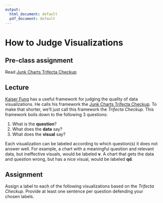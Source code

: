```yaml
---
output:
  html_document: default
  pdf_document: default
---
```


# How to Judge Visualizations {-#trifecta}

## Pre-class assignment {-}

Read [Junk Charts Trifecta Checkup](http://junkcharts.typepad.com/junk_charts/junk-charts-trifecta-checkup-the-definitive-guide.html)

## Lecture {-}

[Kaiser Fung](http://junkcharts.typepad.com/numbersruleyourworld/biography.html) has a
useful framework for judging the quality of data visualizations. He calls his framework
the
[Junk Charts Trifecta Checkup](http://junkcharts.typepad.com/junk_charts/junk-charts-trifecta-checkup-the-definitive-guide.html). To make that shorter, we'll just call this
framework the *Trifecta Checkup*. This framework boils down to the following 3 questions:

1. What is the **question**?
2. What does the **data** say?
3. What does the **visual** say?

Each visualization can be labeled according to which question(s) it does not answer 
well. For example, a chart with a meaningful question and relevant data, but ineffective visuals, would be labeled **v**. A chart that gets the data and question wrong, but has a nice visual, would be labeled **qd**.

## Assignment {-}

Assign a label to each of the following visualizations based on the *Trifecta Checkup*.
Provide at least one sentence per question defending your chosen labels.
